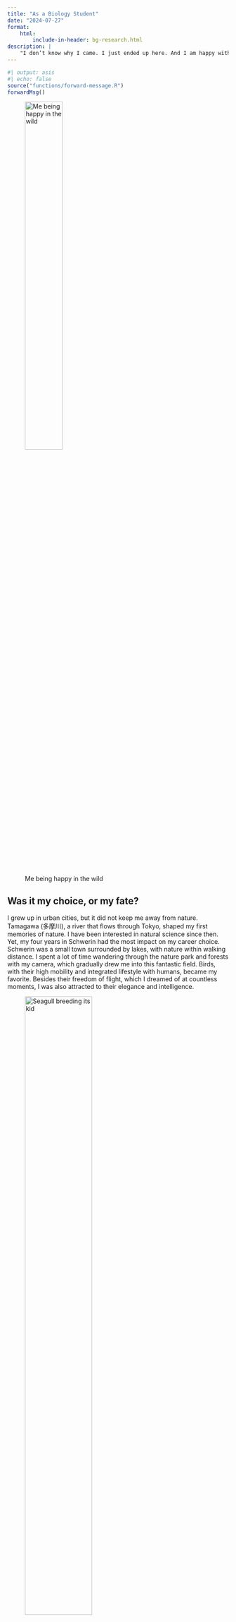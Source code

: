 ```yaml
---
title: "As a Biology Student"
date: "2024-07-27"
format:
    html:
        include-in-header: bg-research.html
description: |
    "I don’t know why I came. I just ended up here. And I am happy with it."
---
```


```r
#| output: asis
#| echo: false
source("functions/forward-message.R")
forwardMsg()
```

![Me being happy in the wild](/assets/images/hu-in-heath-cropped.jpg){width="45%"}

## Was it my choice, or my fate?

I grew up in urban cities, but it did not keep me away from nature. Tamagawa (多摩川), a river that flows through Tokyo, shaped my first memories of nature. I have been interested in natural science since then. Yet, my four years in Schwerin had the most impact on my career choice. Schwerin was a small town surrounded by lakes, with nature within walking distance. I spent a lot of time wandering through the nature park and forests with my camera, which gradually drew me into this fantastic field. Birds, with their high mobility and integrated lifestyle with humans, became my favorite. Besides their freedom of flight, which I dreamed of at countless moments, I was also attracted to their elegance and intelligence.

![Seagull breeding its kid](../assets/images/seagull.jpg){width=60%}

Another passion of mine lies in the ocean. The magical power of the ocean has attracted me in so many ways, too many to sort through. It feels like a born instinct how the sounds of waves, the blue of the depths, and the twinkling of the water trigger my emotions and actions. 

I love thinking, sometimes even a bit too much. I have lost count of how many times I sat on the rocks, looking at the starlight's reflection in the great lake of Schwerin, thinking about how vastly wide the universe is, and how insanely long time flows. Every time I think about this, I am amazed by the complexity of life, which blooms so brightly and desperately in the eye of Laplace’s demon.

<!-- ![Schweriner Schloss under the stars](../assets/images/schwerin-starlight.jpg){width=60%} -->

All of this, and much more, have ultimately led me on the path of becoming a biologist. 

## University

I started my degree program in 2020 at [Universität Hamburg](https://www.biologie.uni-hamburg.de/en.html) and received my bachelor's degree at 2024. Currently, I am further pursuing my master degree.

Besides the basic modules obligatory for everyone studying biology, I attended various elective courses during my bachelor and master studies. Many of them have already paid off with knowledge and skills later on, and some have meaningfully shaped my current specialization.

### Molecular Biology

Like many others, I thought about how my studies could support my future. The first time I stood at the crossroads, molecular biology, or specifically, biotechnology, seemed the most promising. But as I delved deeper, I noticed my lack of constant passion for the technology. They mean more as techniques and methods to me, not as research itself. I needed something more "biological" to immerse myself in. For the first time, I felt eager to answer questions at the front line of research. The questions which are confusing researchers, but also reveal the beauty of life. At the meantime, I had some new experience outside the lab, which reminded me on my original passion. This has made me decide that I don’t want to commit myself to a career that is totally inside the lab, but to take advantage of my knowledge and skills gained in this field to support my career that combines molecular biology with something else.

### The first HiWi

All I have now, and who I have become, could never have been possible if I hadn't sent that email back in 2022. It was the second time I saw the hiring ad for a student assistant. The professors in our department hire students yearly to assist with bachelor basic courses, particularly *Animal Physiology* in my case. Since these courses are mandatory, the number of attendees is high. In the first normal year after COVID, they faced a shortage of hands. Many others, who might have considered the job, were worried about whether they could be up to it, like I was. But seeing the ad twice?

:::{.mini}
“Well, maybe my German is not good enough, maybe I didn’t have the best grade in that course, but why not give it a try?” 
:::

I took it as a reminder of my fate and the last chance to get on that ride. And this, my friend, changed my life. Or anyway, my life would have to change at some point, but with this decision, I held the opportunity tight in my hand, even if I did not realize it back then.

It turned out the three-week job went very well. I had a good time and learned a lot, even though I was the one teaching others. This experience helped me overcome my anxiety in front of people, taught me the joy of helping others, and provided me with my first network in my career - with my future thesis supervisor, Dr. Kim Rohlfing.

### Bachelor thesis

Kim was a very talkative and passionate person. During the week we led the course together, she told me a lot about the research group she was in, the elective courses they offered, and their research. I must admit, my first choice for the thesis was another group, but eventually, I asked Kim for an opportunity. At that point, I was still planning to build my career path toward molecular technology.

The research group was called “Molecular Evolutionary Biology” and run by Prof. Dr. Susanne Dobler, who taught the fundamental evolution course. I was assigned a fascinating topic about *Wolbachia*, a stunning bacteria in many insects with impressive witchcraft — manipulating the host’s reproduction behavior, and more. The deeper I dived into it, the more amazed I was. Researchers worldwide have dedicated decades to studying this bacteria, and even more are joining, but still, it is shrouded in mysteries, and this excited me.
<!-- ([Learn more about my thesis and Wolbachia.](../research/blogs/bachelor-thesis.qmd)) -->

Eventually, I have come to realize that evolution was exactly what caught me on this path in the first place. I learned about the basic concept of modern evolutionary theory when I was young, and since then, I have always tried to explain things with it. That’s also how I explained the universe to myself and why the universe amazes me every time. And the topic I dived into, not only *Wolbachia* but the research on things we don’t know about countless lives on this planet, i.e. the biodiversity, how it works, how it was shaped, and where it will go, the complexity of life, is exactly the radiant flower that dazzles Laplace’s demon.

The year in the research group was the most precious year I had during the program. I even had the opportunity to attend an academic conference, the DZG (German Zoological Society) annual meeting in Kassel as an undergraduate student. As I wrote in the acknowledgments of my thesis, I can’t express enough gratitude to Kim, my supervisor, who offered the opportunities in the first place; to Susanne, our group leader, for showing me how an honored researcher should be; to Mario Röpcke, a fellow PhD student in the group, and to Dr. Shabnam Mohammadi, for the various help they offered during the year. I will treasure this memory for the rest of my life.

![Me and my poster](../assets/images/hu-poster.jpg){width=60%}

### Going Further

With my passion for evolution clarified, my goal became clear. Evolution does not stand alone; it is nothing more than ecology and genetics in relation to time. With that in mind, I began my master’s program and attended two courses - *Evolutionary Systematics* and *Community Ecology*. The former strengthened my understanding of evolution. As the course ended, I wrote this text in my notes:

::: {.mini}
*This course has given me the tools to see the driving forces behind the universe. I've come to understand that evolution is not just about the historical development of species. Rather, it's like an invisible hand from time itself, shaping our world.*
:::


The other one, *Community Ecology*, finally knitted a network between evolution and ecology for me by showing me how they interact with each other, and clarified how the conservation strategy works. Upon that, it also ‘officially’ connected data science with my career, by teaching us to deal with complex ecological data.

## Data Science - The Parallel

The importance of data science is nowadays no longer a news. I had a slight interest in it since a few years ago, and actually, my fourth preference when applying the university was data science (you can guess my third, it was not related to biology either). Although I am totally happy that I got accepted by B.Sc. biology program at UHH the day after my application, but the interest has remained. The bachelor biology program was reformed after two years after I started, where four semesters of data science course were brought into program to teach students R and be able to utilize digital methods to conduct basic statistical analysis. My program did not have that, we even brought F-table into exam to do some hand-made ANOVA. 

But I got lucky, I chose to start taking elective course earlier than suggested and replaced the basic biostatistics module with *Data Analysis in Ecology (with R)* (what I mean by ‘replace’ was actually skipping the basic module because the attendance was not checked). That was where I learned R and was introduced to the world of reproducible research.

Even if I hadn't taken course back then, I guess I would have still learned R at some point. As our lecturer suggested, I have used R regularly since then, including in my thesis and the *Community Ecology* course. I love the feeling of searching for new results in the sea of data, it's like a magical power that can find peace in a chaotic world. This evoked more interest inside me, such as building this website. Despite all the convenient features provided by Quarto, it still requires a certain level of project management skill to keep everythings clean, tidy, and understandable.

Earlier this year, I had some time without university courses, I used it to attend courses on *Coursera*, where many universities offer various courses. I introduced myself to bioinformatics, from simple motif finding to genome assembly, further to sequence comparison and ultimately to big data, in hope that I will use this knowledge in my future career (I’m sure I will).

## The Aim

After mentioning all the topic I’m up to, I hope you have received a broad overview of what I did and what I am doing. But I must admit, as I am still pursuing my master degree, I’m still not completely sure of the exact specific topic I will push toward, It will more probably be a spontaneous decision based on availability of different opportunities, but I certainly have some personal interest, such as the marine mammals, crustacean, sea birds, reptiles, *Wolbachia* of course (but less in insects themselves tho), some Crsutaceans (e.g. Rhizocephala is a very stunning group in view of evolution, also in physiology, developmental biology, and morphology, they are just too unique). 

Beside all I mentioned, I also learn new things from other branches out of general interest, such as other courses I attended: molecular parasitology, molecular immunology, biodiversity of marine deep-sea habitats, biodiversity of fungi, etc. I am encouraged by a concept to do this:

:::{.mini}
“T-shaped people", those with a depth of knowledge in at least one discipline and a breadth of knowledge about innovation and entrepreneurship that allows them to work effectively with professionals on other disciplines to bring their ideas to life.”

― Tina Seelig, *What I Wish I Knew When I Was 20*
:::

Interdisciplinarity has become an important aspect of research nowadays, especially in such complex subject like biology, I am extremely certain that I will work with people from other disciplines, and my goal is to contribute to research, particularly in species evolution, in view of its interaction with the environment and the humans, especially in terms of conservation, in an interdisciplinary way. 

## CV

I want to thank you all for reading this far. I hope my words give you a better idea of who I am, but there are also some points I did not mention. For more information, you can find my CV [here](/biology-research/CV_Zhehao_Hu.pdf).

I will be very happy if you find my story and my future vision align with your interest. If so, please don’t hesitate to reach out! Also please check the posts I wrote, I appreciate any advices and comments!